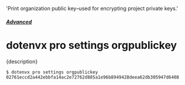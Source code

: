   'Print organization public key–used for encrypting project private keys.'

##### [Advanced](/docs/pro#advanced)
# dotenvx pro settings orgpublickey

<p className="lead">{description}</p>

```sh
$ dotenvx pro settings orgpublickey
02761eccd2a442ebbfa14ac2e72762d885a1e96b8949428deea62db305947d6408
```
